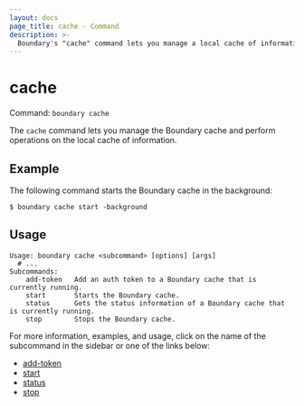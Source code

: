 ```yaml
---
layout: docs
page_title: cache - Command
description: >-
  Boundary's "cache" command lets you manage a local cache of information to facilitate searches and protect your system resources from being overwhelmed.
---
```


# cache

Command: `boundary cache`

The `cache` command lets you manage the Boundary cache and perform operations on the local cache of information.

## Example

The following command starts the Boundary cache in the background:

```shell-session
$ boundary cache start -background
```

## Usage

<CodeBlockConfig hideClipboard>

```shell-session
Usage: boundary cache <subcommand> [options] [args]
  # ...
Subcommands:
    add-token   Add an auth token to a Boundary cache that is currently running.
    start       Starts the Boundary cache.
    status      Gets the status information of a Boundary cache that is currently running.
    stop        Stops the Boundary cache.
```

</CodeBlockConfig>

For more information, examples, and usage, click on the name of the subcommand in the sidebar or one of the links below:

- [add-token](/boundary/docs/commands/cache/add-token)
- [start](/boundary/docs/commands/cache/start)
- [status](/boundary/docs/commands/cache/status)
- [stop](/boundary/docs/commands/cache/stop)

